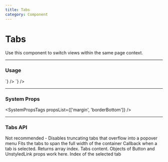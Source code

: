 ```yaml
---
title: Tabs
category: Component
---
```



# Tabs

Use this component to switch views within the same page context.

---

### Usage

<LiveCode>
  <LiveCode.Content
    title="Default Tabs"
    code={`
      <Tabs
        selected={1}
        tabs={[
          { content: 'Details' },
          { content: 'Sending Domains'},
          { content: 'Api Keys'},
          { content: 'Permissions'},
        ]}
      />
    `}
  />
  <LiveCode.Content
    title="Fitted Tabs"
    code={`
      <Tabs
        fitted  
        selected={1}
        tabs={[
          { content: 'Details' },
          { content: 'Sending Domains'},
          { content: 'Api Keys'},
          { content: 'Permissions'},
        ]}
      />
    `}
  />
</LiveCode>

---

### System Props

<SystemPropsTags propsList={['margin', 'borderBottom']} />

---

### Tabs API

<Prop name="disableResponsiveBehavior" type="bool">
  Not recommended - Disables truncating tabs that overflow into a popover menu
</Prop>
<Prop name="fitted" type="bool">
  Fits the tabs to span the full width of the container
</Prop>
<Prop name="onSelect" type="function">
  Callback when a tab is selected. Returns array index.
</Prop>
<Prop name="tabs" type="array">
  Tabs content. Objects of Button and UnstyledLink props work here.
</Prop>
<Prop name="selected" type="number" required>
  Index of the selected tab
</Prop>
